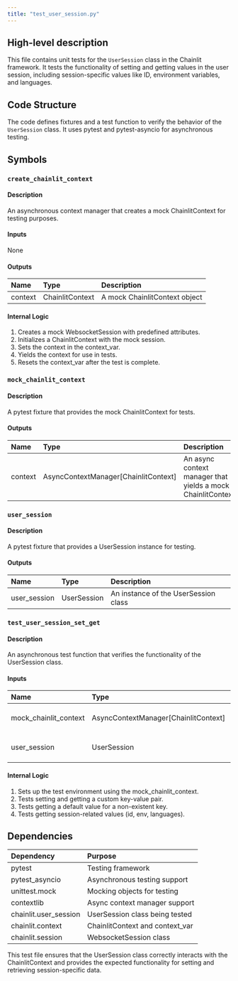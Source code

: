 ```yaml
---
title: "test_user_session.py"
---
```


## High-level description
This file contains unit tests for the `UserSession` class in the Chainlit framework. It tests the functionality of setting and getting values in the user session, including session-specific values like ID, environment variables, and languages.

## Code Structure
The code defines fixtures and a test function to verify the behavior of the `UserSession` class. It uses pytest and pytest-asyncio for asynchronous testing.

## Symbols

### `create_chainlit_context`
#### Description
An asynchronous context manager that creates a mock ChainlitContext for testing purposes.

#### Inputs
None

#### Outputs
| Name | Type | Description |
|:-----|:-----|:------------|
| context | ChainlitContext | A mock ChainlitContext object |

#### Internal Logic
1. Creates a mock WebsocketSession with predefined attributes.
2. Initializes a ChainlitContext with the mock session.
3. Sets the context in the context_var.
4. Yields the context for use in tests.
5. Resets the context_var after the test is complete.

### `mock_chainlit_context`
#### Description
A pytest fixture that provides the mock ChainlitContext for tests.

#### Outputs
| Name | Type | Description |
|:-----|:-----|:------------|
| context | AsyncContextManager[ChainlitContext] | An async context manager that yields a mock ChainlitContext |

### `user_session`
#### Description
A pytest fixture that provides a UserSession instance for testing.

#### Outputs
| Name | Type | Description |
|:-----|:-----|:------------|
| user_session | UserSession | An instance of the UserSession class |

### `test_user_session_set_get`
#### Description
An asynchronous test function that verifies the functionality of the UserSession class.

#### Inputs
| Name | Type | Description |
|:-----|:-----|:------------|
| mock_chainlit_context | AsyncContextManager[ChainlitContext] | The mock ChainlitContext fixture |
| user_session | UserSession | The UserSession fixture |

#### Internal Logic
1. Sets up the test environment using the mock_chainlit_context.
2. Tests setting and getting a custom key-value pair.
3. Tests getting a default value for a non-existent key.
4. Tests getting session-related values (id, env, languages).

## Dependencies
| Dependency | Purpose |
|:-----------|:--------|
| pytest | Testing framework |
| pytest_asyncio | Asynchronous testing support |
| unittest.mock | Mocking objects for testing |
| contextlib | Async context manager support |
| chainlit.user_session | UserSession class being tested |
| chainlit.context | ChainlitContext and context_var |
| chainlit.session | WebsocketSession class |

This test file ensures that the UserSession class correctly interacts with the ChainlitContext and provides the expected functionality for setting and retrieving session-specific data.